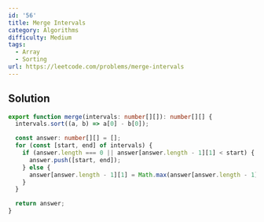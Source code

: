 ```yaml
---
id: '56'
title: Merge Intervals
category: Algorithms
difficulty: Medium
tags:
  - Array
  - Sorting
url: https://leetcode.com/problems/merge-intervals
---
```


## Solution

```typescript filename="solution.ts" copy
export function merge(intervals: number[][]): number[][] {
  intervals.sort((a, b) => a[0] - b[0]);

  const answer: number[][] = [];
  for (const [start, end] of intervals) {
    if (answer.length === 0 || answer[answer.length - 1][1] < start) {
      answer.push([start, end]);
    } else {
      answer[answer.length - 1][1] = Math.max(answer[answer.length - 1][1], end);
    }
  }

  return answer;
}
```
